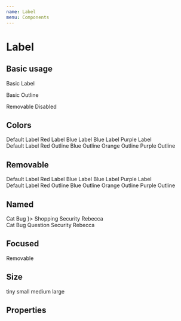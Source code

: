 ```yaml
---
name: Label
menu: Components
---
```




# Label

## Basic usage

<Playground>
  <Label>Basic Label</Label>

  <Label outline>Basic Outline</Label>

  <Label removable>
    Removable
  </Label>

  <Label outline>
    <Icon name='block' /> Disabled
  </Label>
</Playground>

## Colors

<Playground>
  <Label>Default Label</Label>
  <Label color='red'>Red Label</Label>
  <Label color='blue'>Blue Label</Label>
  <Label color='orange'>Blue Label</Label>
  <Label color='rebeccapurple'>Purple Label</Label>
  <br />
  <Label outline>Default Label</Label>
  <Label color='red' outline>Red Outline</Label>
  <Label color='blue' outline>Blue Outline</Label>
  <Label color='orange' outline>Orange Outline</Label>
  <Label color='rebeccapurple' outline>Purple Outline</Label>
  <br />
</Playground>

## Removable

<Playground>
  <Label removable>Default Label</Label>
  <Label color='red' removable>Red Label</Label>
  <Label color='blue' removable>Blue Label</Label>
  <Label color='orange' removable>Blue Label</Label>
  <Label color='rebeccapurple' removable>Purple Label</Label>
  <br />
  <Label removable outline>Default Label</Label>
  <Label color='red' outline removable>Red Outline</Label>
  <Label color='blue' outline removable>Blue Outline</Label>
  <Label color='orange' outline removable>Orange Outline</Label>
  <Label color='rebeccapurple' outline removable>Purple Outline</Label>
</Playground>


## Named

<Playground>
  <Label name='Animal'>
    Cat
  </Label>
  <Label color='red' name='Type'>
    Bug
  </Label>
  <Label color='blue' name={<Icon name='shopping_cart' />}>
    Shopping
  </Label>
  <Label color='orange' name='Type'>
    Security
  </Label>
  <Label color='rebeccapurple' name='Purple'>
    Rebecca
  </Label>

  <br />
  <Label name='Animal' outline>
    Cat
  </Label>
  <Label color='red' name='Type' outline>
    Bug
  </Label>
  <Label color='blue' name='Type' outline>
    Question
  </Label>
  <Label color='orange' name='Type' outline>
    Security
  </Label>
  <Label color='rebeccapurple' name='Purple' outline>
    Rebecca
  </Label>
</Playground>

## Focused

<Playground>
  <Label name='Type' color='red' focused removable>
    Removable
  </Label>
</Playground>

## Size

<Playground>
  <Label size='tiny'>tiny</Label>
  <Label size='small'>small</Label>
  <Label >medium</Label>
  <Label size='large'>large</Label>
</Playground>

## Properties

<Props of={Label}></Props>
